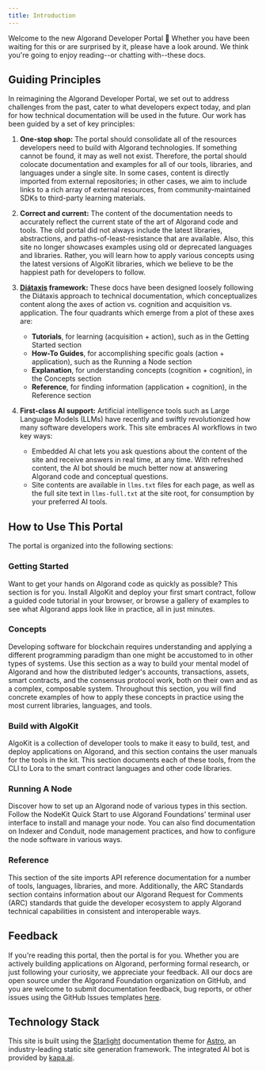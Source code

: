 ```yaml
---
title: Introduction
---
```


Welcome to the new Algorand Developer Portal 👋 Whether you have been waiting for this or are surprised by it, please have a look around. We think you're going to enjoy reading--or chatting with--these docs.

## Guiding Principles

In reimagining the Algorand Developer Portal, we set out to address challenges from the past, cater to what developers expect today, and plan for how technical documentation will be used in the future. Our work has been guided by a set of key principles:

1. **One-stop shop:** The portal should consolidate all of the resources developers need to build with Algorand technologies. If something cannot be found, it may as well not exist. Therefore, the portal should colocate documentation and examples for all of our tools, libraries, and languages under a single site. In some cases, content is directly imported from external repositories; in other cases, we aim to include links to a rich array of external resources, from community-maintained SDKs to third-party learning materials.
2. **Correct and current:** The content of the documentation needs to accurately reflect the current state of the art of Algorand code and tools. The old portal did not always include the latest libraries, abstractions, and paths-of-least-resistance that are available. Also, this site no longer showcases examples using old or deprecated languages and libraries. Rather, you will learn how to apply various concepts using the latest versions of AlgoKit libraries, which we believe to be the happiest path for developers to follow.
3. **[Diátaxis](https://diataxis.fr/) framework:** These docs have been designed loosely following the Diátaxis approach to technical documentation, which conceptualizes content along the axes of action vs. cognition and acquisition vs. application. The four quadrants which emerge from a plot of these axes are:

   - **Tutorials**, for learning (acquisition + action), such as in the Getting Started section
   - **How-To Guides**, for accomplishing specific goals (action + application), such as the Running a Node section
   - **Explanation**, for understanding concepts (cognition + cognition), in the Concepts section
   - **Reference**, for finding information (application + cognition), in the Reference section

4. **First-class AI support:** Artificial intelligence tools such as Large Language Models (LLMs) have recently and swiftly revolutionized how many software developers work. This site embraces AI workflows in two key ways:
   - Embedded AI chat lets you ask questions about the content of the site and receive answers in real time, at any time. With refreshed content, the AI bot should be much better now at answering Algorand code and conceptual questions.
   - Site contents are available in `llms.txt` files for each page, as well as the full site text in `llms-full.txt` at the site root, for consumption by your preferred AI tools.

## How to Use This Portal

The portal is organized into the following sections:

### Getting Started

Want to get your hands on Algorand code as quickly as possible? This section is for you. Install AlgoKit and deploy your first smart contract, follow a guided code tutorial in your browser, or browse a gallery of examples to see what Algorand apps look like in practice, all in just minutes.

### Concepts

Developing software for blockchain requires understanding and applying a different programming paradigm than one might be accustomed to in other types of systems. Use this section as a way to build your mental model of Algorand and how the distributed ledger's accounts, transactions, assets, smart contracts, and the consensus protocol work, both on their own and as a complex, composable system. Throughout this section, you will find concrete examples of how to apply these concepts in practice using the most current libraries, languages, and tools.

### Build with AlgoKit

AlgoKit is a collection of developer tools to make it easy to build, test, and deploy applications on Algorand, and this section contains the user manuals for the tools in the kit. This section documents each of these tools, from the CLI to Lora to the smart contract languages and other code libraries.

### Running A Node

Discover how to set up an Algorand node of various types in this section. Follow the NodeKit Quick Start to use Algorand Foundations' terminal user interface to install and manage your node. You can also find documentation on Indexer and Conduit, node management practices, and how to configure the node software in various ways.

### Reference

This section of the site imports API reference documentation for a number of tools, languages, libraries, and more. Additionally, the ARC Standards section contains information about our Algorand Request for Comments (ARC) standards that guide the developer ecosystem to apply Algorand technical capabilities in consistent and interoperable ways.

## Feedback

If you're reading this portal, then the portal is for you. Whether you are actively building applications on Algorand, performing formal research, or just following your curiosity, we appreciate your feedback. All our docs are open source under the Algorand Foundation organization on GitHub, and you are welcome to submit documentation feedback, bug reports, or other issues using the GitHub Issues templates [here](https://github.com/algorandfoundation/devportal/issues/new/choose).

## Technology Stack

This site is built using the [Starlight](https://starlight.astro.build/) documentation theme for [Astro](https://astro.build/), an industry-leading static site generation framework. The integrated AI bot is provided by [kapa.ai](https://www.kapa.ai/).
